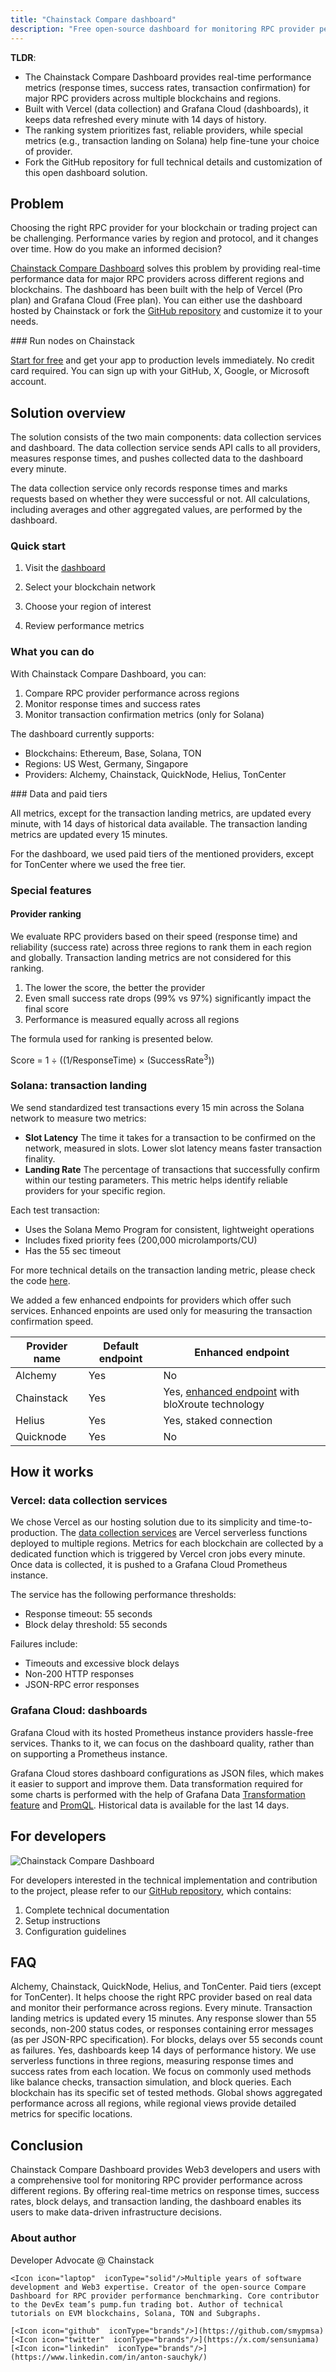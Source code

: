 ```yaml
---
title: "Chainstack Compare dashboard"
description: "Free open-source dashboard for monitoring RPC provider performance across Ethereum, Base, Solana, TON. Compare response times, success rates, and transaction metrics."
---
```


**TLDR**:

* The Chainstack Compare Dashboard provides real-time performance metrics (response times, success rates, transaction confirmation) for major RPC providers across multiple blockchains and regions.
* Built with Vercel (data collection) and Grafana Cloud (dashboards), it keeps data refreshed every minute with 14 days of history.
* The ranking system prioritizes fast, reliable providers, while special metrics (e.g., transaction landing on Solana) help fine-tune your choice of provider.
* Fork the GitHub repository for full technical details and customization of this open dashboard solution.

## Problem

Choosing the right RPC provider for your blockchain or trading project can be challenging. Performance varies by region and protocol, and it changes over time. How do you make an informed decision?

[Chainstack Compare Dashboard](https://chainstack.grafana.net/public-dashboards/65c0fcb02f994faf845d4ec095771bd0) solves this problem by providing real-time performance data for major RPC providers across different regions and blockchains. The dashboard has been built with the help of Vercel (Pro plan) and Grafana Cloud (Free plan). You can either use the dashboard hosted by Chainstack or fork the [GitHub repository](https://github.com/chainstacklabs/chainstack-rpc-dashboard-functions) and customize it to your needs.

<Info>
  ### Run nodes on Chainstack

  [Start for free](https://console.chainstack.com/) and get your app to production levels immediately. No credit card required. You can sign up with your GitHub, X, Google, or Microsoft account.
</Info>

## Solution overview

The solution consists of the two main components: data collection services and dashboard. The data collection service sends API calls to all providers, measures response times, and pushes collected data to the dashboard every minute.

The data collection service only records response times and marks requests based on whether they were successful or not. All calculations, including averages and other aggregated values, are performed by the dashboard.

### Quick start

1. Visit the [dashboard](https://chainstack.grafana.net/public-dashboards/65c0fcb02f994faf845d4ec095771bd0?orgId=1)

2. Select your blockchain network

3. Choose your region of interest

4. Review performance metrics
### What you can do

With Chainstack Compare Dashboard, you can:

1. Compare RPC provider performance across regions
2. Monitor response times and success rates
3. Monitor transaction confirmation metrics (only for Solana)

The dashboard currently supports:

* Blockchains: Ethereum, Base, Solana, TON
* Regions: US West, Germany, Singapore
* Providers: Alchemy, Chainstack, QuickNode, Helius, TonCenter

<Info>
  ### Data and paid tiers

  All metrics, except for the transaction landing metrics, are updated every minute, with 14 days of historical data available. The transaction landing metrics are updated every 15 minutes.

  For the dashboard, we used paid tiers of the mentioned providers, except for TonCenter where we used the free tier.
</Info>

### Special features

#### Provider ranking

We evaluate RPC providers based on their speed (response time) and reliability (success rate) across three regions to rank them in each region and globally. Transaction landing metrics are not considered for this ranking.

1. The lower the score, the better the provider
2. Even small success rate drops (99% vs 97%) significantly impact the final score
3. Performance is measured equally across all regions

The formula used for ranking is presented below.

Score = 1 ÷ ((1/ResponseTime) × (SuccessRate<sup>3</sup>))

### Solana: transaction landing

We send standardized test transactions every 15 min across the Solana network to measure two metrics:

* **Slot Latency** The time it takes for a transaction to be confirmed on the network, measured in slots. Lower slot latency means faster transaction finality.
* **Landing Rate** The percentage of transactions that successfully confirm within our testing parameters. This metric helps identify reliable providers for your specific region.

Each test transaction:

* Uses the Solana Memo Program for consistent, lightweight operations
* Includes fixed priority fees (200,000 microlamports/CU)
* Has the 55 sec timeout

For more technical details on the transaction landing metric, please check the code [here](https://github.com/chainstacklabs/chainstack-rpc-dashboard-functions/blob/master/metrics/solana_landing_rate.py).

We added a few enhanced endpoints for providers which offer such services. Enhanced enpoints are used only for measuring the transaction confirmation speed.

| Provider name | Default endpoint | Enhanced endpoint                                                     |
| ------------- | ---------------- | --------------------------------------------------------------------- |
| Alchemy       | Yes              | No                                                                    |
| Chainstack    | Yes              | Yes, [enhanced endpoint](/docs/trader-node) with bloXroute technology |
| Helius        | Yes              | Yes, staked connection                                                |
| Quicknode     | Yes              | No                                                                    |

## How it works

### Vercel: data collection services

We chose Vercel as our hosting solution due to its simplicity and time-to-production. The [data collection services](https://github.com/chainstacklabs/chainstack-rpc-dashboard-functions) are Vercel serverless functions deployed to multiple regions. Metrics for each blockchain are collected by a dedicated function which is triggered by Vercel cron jobs every minute. Once data is collected, it is pushed to a Grafana Cloud Prometheus instance.

The service has the following performance thresholds:

* Response timeout: 55 seconds
* Block delay threshold: 55 seconds

Failures include:

* Timeouts and excessive block delays
* Non-200 HTTP responses
* JSON-RPC error responses

### Grafana Cloud: dashboards

Grafana Cloud with its hosted Prometheus instance providers hassle-free services. Thanks to it, we can focus on the dashboard quality, rather than on supporting a Prometheus instance.

Grafana Cloud stores dashboard configurations as JSON files, which makes it easier to support and improve them. Data transformation required for some charts is performed with the help of Grafana Data [Transformation feature](https://grafana.com/docs/grafana/latest/panels-visualizations/query-transform-data/transform-data/) and [PromQL](https://prometheus.io/docs/prometheus/latest/querying/basics/). Historical data is available for the last 14 days.

## For developers

<Frame>
  <img src="/images/docs/4d2f558febc43bc352454f3a5dcc2463148dcae1a4931f9bf75deebebbb4b2ec-image.png" alt="Chainstack Compare Dashboard" />
</Frame>

For developers interested in the technical implementation and contribution to the project, please refer to our [GitHub repository](https://github.com/chainstacklabs/chainstack-rpc-dashboard-functions), which contains:

1. Complete technical documentation
2. Setup instructions
3. Configuration guidelines

## FAQ
<AccordionGroup>
  <Accordion title="What providers do you monitor?">
    Alchemy, Chainstack, QuickNode, Helius, and TonCenter. Paid tiers (except for TonCenter).
  </Accordion>
  <Accordion title="Why do I need this dashboard?">
    It helps choose the right RPC provider based on real data and monitor their performance across regions.
  </Accordion>
  <Accordion title="How often is data updated?">
    Every minute. Transaction landing metrics is updated every 15 minutes.
  </Accordion>
  <Accordion title="What counts as a failed request?">
    Any response slower than 55 seconds, non-200 status codes, or responses containing error messages (as per JSON-RPC specification). For blocks, delays over 55 seconds count as failures.
  </Accordion>
  <Accordion title="Can I see historical data?">
    Yes, dashboards keep 14 days of performance history.
  </Accordion>
  <Accordion title="How do you collect the metrics?">
    We use serverless functions in three regions, measuring response times and success rates from each location.
  </Accordion>
  <Accordion title="What API methods do you test?">
    We focus on commonly used methods like balance checks, transaction simulation, and block queries. Each blockchain has its specific set of tested methods.
  </Accordion>
  <Accordion title="What's the difference between global and regional views?">
    Global shows aggregated performance across all regions, while regional views provide detailed metrics for specific locations.
  </Accordion>
</AccordionGroup>

## Conclusion

Chainstack Compare Dashboard provides Web3 developers and users with a comprehensive tool for monitoring RPC provider performance across different regions. By offering real-time metrics on response times, success rates, block delays, and transaction landing, the dashboard enables its users to make data-driven infrastructure decisions.

### About author

<CardGroup>
  <Card title="Anton Sauchyk" img="/images/docs/profile_images/1817926677730664448/3nNn0T2p_400x400.jpg">
    <Icon icon="code"  iconType="solid"/>Developer Advocate @ Chainstack

    <Icon icon="laptop"  iconType="solid"/>Multiple years of software development and Web3 expertise. Creator of the open-source Compare Dashboard for RPC provider performance benchmarking. Core contributor to the DevEx team’s pump.fun trading bot. Author of technical tutorials on EVM blockchains, Solana, TON and Subgraphs.

    [<Icon icon="github"  iconType="brands"/>](https://github.com/smypmsa)
    [<Icon icon="twitter"  iconType="brands"/>](https://x.com/sensuniama)
    [<Icon icon="linkedin"  iconType="brands"/>](https://www.linkedin.com/in/anton-sauchyk/)
  </Card>
</CardGroup>

